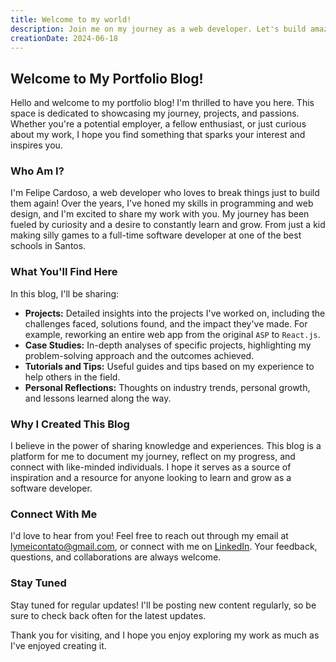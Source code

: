 ```yaml
---
title: Welcome to my world!
description: Join me on my journey as a web developer. Let's build amazing things together!
creationDate: 2024-06-18
---
```


## Welcome to My Portfolio Blog!

Hello and welcome to my portfolio blog! I'm thrilled to have you here. This space is dedicated to showcasing my journey, projects, and passions. Whether you're a potential employer, a fellow enthusiast, or just curious about my work, I hope you find something that sparks your interest and inspires you.

### Who Am I?

I'm Felipe Cardoso, a web developer who loves to break things just to build them again! Over the years, I've honed my skills in programming and web design, and I'm excited to share my work with you. My journey has been fueled by curiosity and a desire to constantly learn and grow. From just a kid making silly games to a full-time software developer at one of the best schools in Santos.

### What You'll Find Here

In this blog, I'll be sharing:

- **Projects:** Detailed insights into the projects I've worked on, including the challenges faced, solutions found, and the impact they've made. For example, reworking an entire web app from the original `ASP` to `React.js`.
- **Case Studies:** In-depth analyses of specific projects, highlighting my problem-solving approach and the outcomes achieved.
- **Tutorials and Tips:** Useful guides and tips based on my experience to help others in the field.
- **Personal Reflections:** Thoughts on industry trends, personal growth, and lessons learned along the way.

### Why I Created This Blog

I believe in the power of sharing knowledge and experiences. This blog is a platform for me to document my journey, reflect on my progress, and connect with like-minded individuals. I hope it serves as a source of inspiration and a resource for anyone looking to learn and grow as a software developer.

### Connect With Me

I'd love to hear from you! Feel free to reach out through my email at [lymeicontato@gmail.com](mailto:lymeicontato@gmail.com), or connect with me on [LinkedIn](https://www.linkedin.com/in/imlymei/). Your feedback, questions, and collaborations are always welcome.

### Stay Tuned

Stay tuned for regular updates! I'll be posting new content regularly, so be sure to check back often for the latest updates.

Thank you for visiting, and I hope you enjoy exploring my work as much as I've enjoyed creating it.
